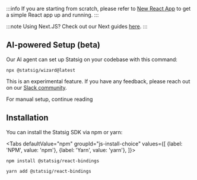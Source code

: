 
:::info
If you are starting from scratch, please refer to [New React App](https://react.dev/learn/build-a-react-app-from-scratch) to get a simple React app up and running.
:::

:::note
Using Next.JS? Check out our Next guides [here](/client/javascript-sdk/next-js).
:::

## AI-powered Setup (beta)

Our AI agent can set up Statsig on your codebase with this command:

```shell
npx @statsig/wizard@latest
```

This is an experimental feature. If you have any feedback, please reach out on our [Slack community](https://statsig.com/slack).

For manual setup, continue reading

## Installation

You can install the Statsig SDK via npm or yarn:

<Tabs
  defaultValue="npm"
  groupId="js-install-choice"
  values={[
    {label: 'NPM', value: 'npm'},
    {label: 'Yarn', value: 'yarn'},
  ]}>

  <TabItem value="npm">

```shell
npm install @statsig/react-bindings
```

  </TabItem>
  <TabItem value="yarn">

```shell
yarn add @statsig/react-bindings
```

  </TabItem>
</Tabs>

